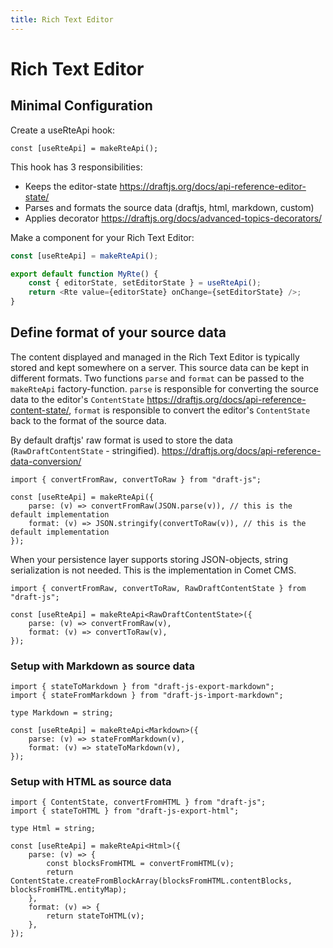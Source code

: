 ```yaml
---
title: Rich Text Editor
---
```



<Meta title="Docs/Components/Rich Text Editor" />

# Rich Text Editor

## Minimal Configuration

Create a useRteApi hook:

```tsx
const [useRteApi] = makeRteApi();
```

This hook has 3 responsibilities:

-   Keeps the editor-state https://draftjs.org/docs/api-reference-editor-state/
-   Parses and formats the source data (draftjs, html, markdown, custom)
-   Applies decorator https://draftjs.org/docs/advanced-topics-decorators/

Make a component for your Rich Text Editor:

```ts
const [useRteApi] = makeRteApi();

export default function MyRte() {
    const { editorState, setEditorState } = useRteApi();
    return <Rte value={editorState} onChange={setEditorState} />;
}
```

<Story path="rte/MinimalSetup" />

## Define format of your source data

The content displayed and managed in the Rich Text Editor is typically stored and kept somewhere on a server. This source data can be kept in different formats.
Two functions `parse` and `format` can be passed to the `makeRteApi` factory-function. `parse` is responsible for converting the source data to the editor's `ContentState` https://draftjs.org/docs/api-reference-content-state/, `format` is responsible to convert the editor's `ContentState` back to the format of the source data.

By default draftjs' raw format is used to store the data (`RawDraftContentState` - stringified). https://draftjs.org/docs/api-reference-data-conversion/

```tsx
import { convertFromRaw, convertToRaw } from "draft-js";

const [useRteApi] = makeRteApi({
    parse: (v) => convertFromRaw(JSON.parse(v)), // this is the default implementation
    format: (v) => JSON.stringify(convertToRaw(v)), // this is the default implementation
});
```

<Story path="rte/SourceDataDefault" />

When your persistence layer supports storing JSON-objects, string serialization is not needed. This is the implementation in Comet CMS.

```tsx
import { convertFromRaw, convertToRaw, RawDraftContentState } from "draft-js";

const [useRteApi] = makeRteApi<RawDraftContentState>({
    parse: (v) => convertFromRaw(v),
    format: (v) => convertToRaw(v),
});
```

### Setup with Markdown as source data

```tsx
import { stateToMarkdown } from "draft-js-export-markdown";
import { stateFromMarkdown } from "draft-js-import-markdown";

type Markdown = string;

const [useRteApi] = makeRteApi<Markdown>({
    parse: (v) => stateFromMarkdown(v),
    format: (v) => stateToMarkdown(v),
});
```

<Canvas>
    <Story id="stories-rte-setup--source-data-markdown" />
</Canvas>

### Setup with HTML as source data

```tsx
import { ContentState, convertFromHTML } from "draft-js";
import { stateToHTML } from "draft-js-export-html";

type Html = string;

const [useRteApi] = makeRteApi<Html>({
    parse: (v) => {
        const blocksFromHTML = convertFromHTML(v);
        return ContentState.createFromBlockArray(blocksFromHTML.contentBlocks, blocksFromHTML.entityMap);
    },
    format: (v) => {
        return stateToHTML(v);
    },
});
```

<Canvas>
    <Story id="stories-rte-setup--source-data-html" />
</Canvas>
